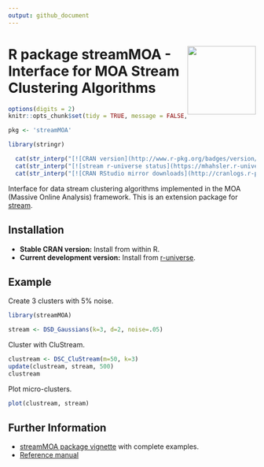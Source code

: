 ```yaml
---
output: github_document
---
```


# <img src='man/figures/logo.svg' align="right" height="139" /> R package streamMOA - Interface for MOA Stream Clustering Algorithms

```r
options(digits = 2)
knitr::opts_chunk$set(tidy = TRUE, message = FALSE, fig.path = 'inst/README_files/')
```

```r
pkg <- 'streamMOA'

library(stringr)

  cat(str_interp("[![CRAN version](http://www.r-pkg.org/badges/version/${pkg})](https://CRAN.R-project.org/package=${pkg})\n"))
  cat(str_interp("[![stream r-universe status](https://mhahsler.r-universe.dev/badges/${pkg})](https://mhahsler.r-universe.dev/ui#package:${pkg})\n"))
  cat(str_interp("[![CRAN RStudio mirror downloads](http://cranlogs.r-pkg.org/badges/${pkg})](https://CRAN.R-project.org/package=${pkg})\n"))
```

Interface for data stream clustering algorithms implemented in the MOA (Massive Online Analysis) framework. This is an extension package for [stream](https://github.com/mhahsler/stream).

## Installation

* __Stable CRAN version:__ Install from within R.
* __Current development version:__ Install from [r-universe](https://mhahsler.r-universe.dev/ui#package:`r pkg`).

## Example

Create 3 clusters with 5% noise.

```r
library(streamMOA)

stream <- DSD_Gaussians(k=3, d=2, noise=.05)
```

Cluster with CluStream.

```r
clustream <- DSC_CluStream(m=50, k=3)
update(clustream, stream, 500)
clustream
```

Plot micro-clusters.

```r
plot(clustream, stream)
```

## Further Information

* [streamMOA package vignette](https://CRAN.R-project.org/package=streamMOA/vignettes/streamMOA.pdf) with complete examples.
* [Reference manual](https://CRAN.R-project.org/package=streamMOA/streamMOA.pdf)

